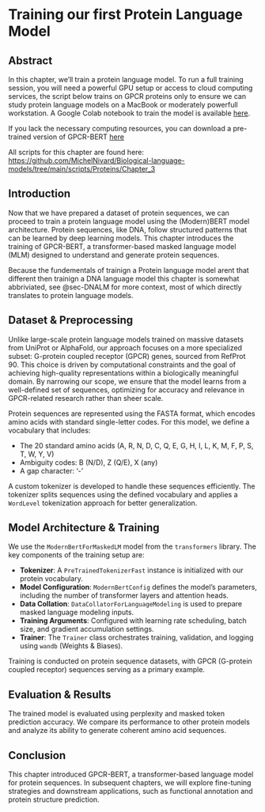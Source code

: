 # Training our first Protein Language Model

::: callout-tip
## Abstract

In this chapter, we'll train a protein language model. To run a full training session, you will need a powerful GPU setup or access to cloud computing services, the script below trains on GPCR proteins only to ensure we can study protein language models on a MacBook or moderately powerfull workstation. A Google Colab notebook to train the model is available [here](#).

If you lack the necessary computing resources, you can download a pre-trained version of GPCR-BERT [here](https://huggingface.co/MichelNivard/GPCRBert-v0.1)

All scripts for this chapter are found here: <https://github.com/MichelNivard/Biological-language-models/tree/main/scripts/Proteins/Chapter_3>
:::

## Introduction

Now that we have prepared a dataset of protein sequences, we can proceed to train a protein language model using the (Modern)BERT model architecture. Protein sequences, like DNA, follow structured patterns that can be learned by deep learning models. This chapter introduces the training of GPCR-BERT, a transformer-based masked language model (MLM) designed to understand and generate protein sequences.

Because the fundementals of trainign a Protein language model arent that different then trainign a DNA language model this chapter is somewhat abbriviated, see @sec-DNALM for more context, most of which directly translates to protein language models.

## Dataset & Preprocessing

Unlike large-scale protein language models trained on massive datasets from UniProt or AlphaFold, our approach focuses on a more specialized subset: G-protein coupled receptor (GPCR) genes, sourced from RefProt 90. This choice is driven by computational constraints and the goal of achieving high-quality representations within a biologically meaningful domain. By narrowing our scope, we ensure that the model learns from a well-defined set of sequences, optimizing for accuracy and relevance in GPCR-related research rather than sheer scale.

Protein sequences are represented using the FASTA format, which encodes amino acids with standard single-letter codes. For this model, we define a vocabulary that includes:

- The 20 standard amino acids (A, R, N, D, C, Q, E, G, H, I, L, K, M, F, P, S, T, W, Y, V)
- Ambiguity codes: B (N/D), Z (Q/E), X (any)
- A gap character: '-'

A custom tokenizer is developed to handle these sequences efficiently. The tokenizer splits sequences using the defined vocabulary and applies a `WordLevel` tokenization approach for better generalization.

## Model Architecture & Training

We use the `ModernBertForMaskedLM` model from the `transformers` library. The key components of the training setup are:

- **Tokenizer**: A `PreTrainedTokenizerFast` instance is initialized with our protein vocabulary.
- **Model Configuration**: `ModernBertConfig` defines the model’s parameters, including the number of transformer layers and attention heads.
- **Data Collation**: `DataCollatorForLanguageModeling` is used to prepare masked language modeling inputs.
- **Training Arguments**: Configured with learning rate scheduling, batch size, and gradient accumulation settings.
- **Trainer**: The `Trainer` class orchestrates training, validation, and logging using `wandb` (Weights & Biases).

Training is conducted on protein sequence datasets, with GPCR (G-protein coupled receptor) sequences serving as a primary example.

## Evaluation & Results

The trained model is evaluated using perplexity and masked token prediction accuracy. We compare its performance to other protein models and analyze its ability to generate coherent amino acid sequences.

## Conclusion

This chapter introduced GPCR-BERT, a transformer-based language model for protein sequences. In subsequent chapters, we will explore fine-tuning strategies and downstream applications, such as functional annotation and protein structure prediction.

